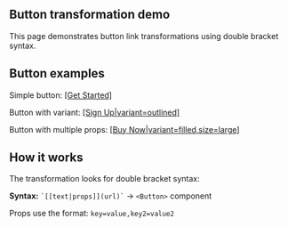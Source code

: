 
<Section>

  # Button transformation demo

  This page demonstrates button link transformations using double bracket syntax.

  ## Button examples

  Simple button:
  [[Get Started]](https://example.com)

  Button with variant:
  [[Sign Up|variant=outlined]](https://signup.com)

  Button with multiple props:
  [[Buy Now|variant=filled,size=large]](https://buy.com)

  ## How it works

  The transformation looks for double bracket syntax:

  **Syntax:** `` `[[text|props]](url)` `` → `<Button>` component

  Props use the format: `key=value,key2=value2`

</Section>
